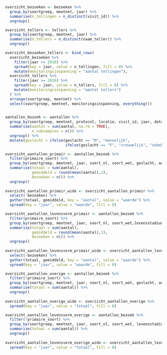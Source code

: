 
```r

overzicht_bezoeken <- bezoeken %>%
  group_by(soortgroep, meetnet, jaar) %>%
  summarise(n_tellingen = n_distinct(visit_id)) %>%
  ungroup()

overzicht_tellers <- tellers %>%
  group_by(soortgroep, meetnet, jaar) %>%
  summarise(n_tellers = n_distinct(naam_teller)) %>%
  ungroup()

overzicht_bezoeken_tellers <- bind_rows(
  overzicht_bezoeken %>%
    filter(jaar >= 2016) %>%
    spread(key = jaar, value = n_tellingen, fill = 0) %>%
    mutate(monitoringsinspanning = "aantal tellingen"),
  overzicht_tellers %>%
    filter(jaar >= 2016) %>%
    spread(key = jaar, value = n_tellers, fill = 0) %>%
    mutate(monitoringsinspanning = "aantal tellers")
  ) %>%
  arrange(soortgroep, meetnet) %>%
  select(soortgroep, meetnet, monitoringsinspanning, everything())
  
```


```r

aantallen_bezoek <- aantallen %>%
  group_by(soortgroep, meetnet, protocol, locatie, visit_id, jaar, datum, soort_nl, soort_wet, primaire_soort, geslacht, activiteit, levensstadium) %>%
  summarise(aantal = sum(aantal, na.rm = TRUE),
            n_subsamples = n()) %>%
  ungroup() %>%
  mutate(geslacht = ifelse(geslacht == "M", "mannelijk", 
                           ifelse(geslacht == "F", "vrouwelijk", "onbekend")))

overzicht_aantallen_primair <- aantallen_bezoek %>%
  filter(primaire_soort) %>%
  group_by(soortgroep, meetnet, jaar, soort_nl, soort_wet, geslacht, activiteit, levensstadium) %>%
  summarise(totaal = sum(aantal),
            gemiddeld = round(mean(aantal),1),
            bezoeken = n()) %>%
  ungroup()
  
overzicht_aantallen_primair_wide <- overzicht_aantallen_primair %>%
  select(-bezoeken) %>%
  gather(totaal, gemiddeld, key = "aantal", value = "waarde") %>%
  spread(key = "jaar", value = "waarde", fill = 0)

overzicht_aantallen_levensvorm_primair <- aantallen_bezoek %>%
  filter(primaire_soort) %>%
  group_by(soortgroep, meetnet, jaar, soort_nl, soort_wet,levensstadium) %>%
  summarise(totaal = sum(aantal),
            gemiddeld = round(mean(aantal),1),
            bezoeken = n()) %>%
  ungroup()
  
overzicht_aantallen_levensvorm_primair_wide <- overzicht_aantallen_levensvorm_primair %>%
  select(-bezoeken) %>%
  gather(totaal, gemiddeld, key = "aantal", value = "waarde") %>%
  spread(key = "jaar", value = "waarde", fill = 0)

overzicht_aantallen_overige <- aantallen_bezoek %>%
  filter(!primaire_soort) %>%
  group_by(soortgroep, meetnet, jaar, soort_nl, soort_wet, geslacht, activiteit, levensstadium) %>%
  summarise(totaal = sum(aantal)) %>%
  ungroup()
  
overzicht_aantallen_overige_wide <- overzicht_aantallen_overige %>%
  spread(key = "jaar", value = "totaal", fill = 0)

overzicht_aantallen_levensvorm_overige <- aantallen_bezoek %>%
  filter(!primaire_soort) %>%
  group_by(soortgroep, meetnet, jaar, soort_nl, soort_wet, levensstadium) %>%
  summarise(totaal = sum(aantal)) %>%
  ungroup()
  
overzicht_aantallen_levensvorm_overige_wide <- overzicht_aantallen_levensvorm_overige %>%
  spread(key = "jaar", value = "totaal", fill = 0)

```


